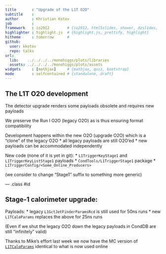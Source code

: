 ```yaml
---
title       : "Upgrade of the L1T O2O"
subtitle    : 
author      : Khristian Kotov
job         : 
framework   : io2012        # {io2012, html5slides, shower, dzslides, ...}
highlighter : highlight.js  # {highlight.js, prettify, highlight}
hitheme     : tomorrow      # 
github:
  user: kkotov 
  repo: talks
url:
  lib:    ../../../../monohiggs/plots/libraries
  assets: ../../../../monohiggs/plots/assets
widgets     : [mathjax]     # {mathjax, quiz, bootstrap}
mode        : selfcontained # {standalone, draft}
---
```


## The L1T O2O development

The detector upgrade renders some payloads obsolete and requires new payloads

We preserve the Run I O2O (legacy O2O) as is thus ensuring format compatibility

Development happens within the new O2O (upgrade O2O) which is a "clone" of the legacy O2O
* all legacy payloads are still O2O'ed
* new payloads can be accommodated independently 

New code (none of it is yet in git):
* `L1TriggerKeyStage1` and `L1TriggerKeyListStage1` payloads
* `CondTools/L1TriggerStage1` package 
* `L1TriggerConfig/<Some_Online_Producers>`

(we consider to change "Stage1" suffix to something more generic)

--- .class #id

## Stage-1 calorimeter upgrade:

Payloads:
* legacy `L1GctJetFinderParamsRcd` is still used for 50ns runs
* new `L1TCaloParams` replaces the above for 25ns runs

(Even if we shut the legacy O2O down the legacy payloads in CondDB are still "infinitely" valid)

Thanks to Mike's effort last week we now have the MC version of [`L1TCaloParams`](https://cms-conddb.cern.ch/browser/#search/Prod/L1TCaloParams_collisions_v1_mc) identical to what is now used online
